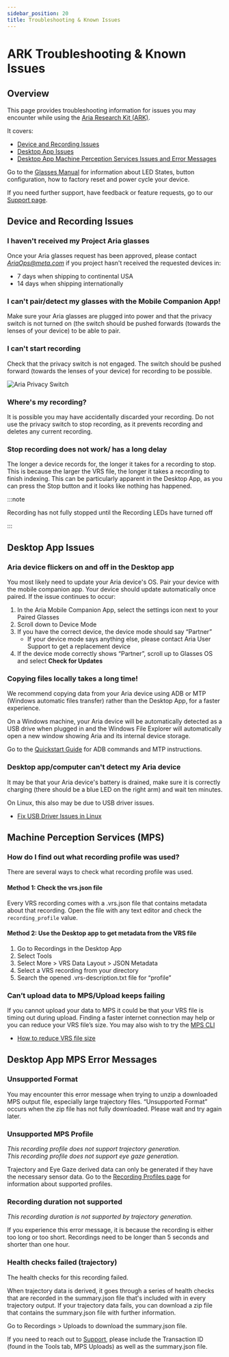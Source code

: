 ```yaml
---
sidebar_position: 20
title: Troubleshooting & Known Issues
---
```

# ARK Troubleshooting & Known Issues

## Overview
This page provides troubleshooting information for issues you may encounter while using the [Aria Research Kit (ARK)](https://www.projectaria.com/research-kit/).

It covers:
  - [Device and Recording Issues](#device-and-recording-issues)
  - [Desktop App Issues](#desktop-app-issues)
  - [Desktop App Machine Perception Services Issues and Error Messages](#machine-perception-services-mps)

Go to the [Glasses Manual](/ARK/glasses_manual/glasses_user_manual.mdx) for information about LED States, button configuration, how to factory reset and power cycle your device.

If you need further support, have feedback or feature requests, go to our [Support page](/support.mdx).


## Device and Recording Issues

### I haven't received my Project Aria glasses

Once your Aria glasses request has been approved, please contact [_AriaOps@meta.com_](mailto:AriaOps@meta.com) if you project hasn't received the requested devices in:

* 7 days when shipping to continental USA
* 14 days when shipping internationally


### I can't pair/detect my glasses with the Mobile Companion App!

Make sure your Aria glasses are plugged into power and that the privacy switch is not turned on (the switch should be pushed forwards (towards the lenses of your device) to be able to pair.


### I can't start recording

Check that the privacy switch is not engaged. The switch should be pushed forward (towards the lenses of your device) for recording to be possible.

![Aria Privacy Switch](/img/ARK/glasses_manual/aria_privacy_switch.png)

### Where's my recording?

It is possible you may have accidentally discarded your recording.  Do not use the privacy switch to stop recording, as it prevents recording and deletes any current recording.

### Stop recording does not work/ has a long delay
The longer a device records for, the longer it takes for a recording to stop. This is because the larger the VRS file, the longer it takes a recording to finish indexing. This can be particularly apparent in the Desktop App, as you can press the Stop button and it looks like nothing has happened.

:::note

Recording has not fully stopped until the Recording LEDs have turned off

:::

## Desktop App Issues

### Aria device flickers on and off in the Desktop app

You most likely need to update your Aria device's OS. Pair your device with the mobile companion app. Your device should update automatically once paired. If the issue continues to occur:


1. In the Aria Mobile Companion App, select the settings icon next to your Paired Glasses
2. Scroll down to Device Mode
3. If you have the correct device, the device mode should say “Partner”
    * If your device mode says anything else, please contact Aria User Support to get a replacement device
4. If the device mode correctly shows “Partner”, scroll up to Glasses OS and select **Check for Updates**


### Copying files locally takes a long time!

We recommend copying data from your Aria device using ADB or MTP (Windows automatic files transfer) rather than the Desktop App, for a faster experience.

On a Windows machine, your Aria device will be automatically detected as a USB drive when plugged in and the Windows File Explorer will automatically open a new window showing Aria and its internal device storage.

Go to the [Quickstart Guide](/ARK/ARK_quickstart.mdx) for ADB commands and MTP instructions.


### Desktop app/computer can't detect my Aria device

It may be that your Aria device's battery is drained, make sure it is correctly charging (there should be a blue LED on the right arm) and wait ten minutes.

On Linux, this also may be due to USB driver issues.

* [Fix USB Driver Issues in Linux](linux_usb_driver.mdx)


## Machine Perception Services (MPS)

### How do I find out what recording profile was used?

There are several ways to check what recording profile was used.

#### Method 1: Check the vrs.json file

Every VRS recording comes with a .vrs.json file that contains metadata about that recording. Open the file with any text editor and check the `recording_profile`  value.

#### Method 2: Use the Desktop app to get metadata from the VRS file

1. Go to Recordings in the Desktop App
2. Select Tools
3. Select More > VRS Data Layout > JSON Metadata
4. Select a VRS recording from your directory
5. Search the opened .vrs-description.txt file for “profile”

### Can’t upload data to MPS/Upload keeps failing
If you cannot upload your data to MPS it could be that your VRS file is timing out during upload. Finding a faster internet connection may help or you can reduce your VRS file’s size. You may also wish to try the [MPS CLI](/ARK/mps/request_mps/mps_cli.mdx)
* [How to reduce VRS file size](reduce_vrs_file_size.mdx)


## Desktop App MPS Error Messages
### Unsupported Format
You may encounter this error message when trying to unzip a downloaded MPS output file, especially large trajectory files. “Unsupported Format” occurs when the zip file has not fully downloaded. Please wait and try again later.

### Unsupported MPS Profile
_This recording profile does not support trajectory generation._ <br/>
_This recording profile does not support eye gaze generation._

Trajectory and Eye Gaze derived data can only be generated if they have the necessary sensor data. Go to the [Recording Profiles page](/ARK/glasses_manual/profile_guide.mdx) for information about supported profiles.

### Recording duration not supported

_This recording duration is not supported by trajectory generation._

If you experience this error message, it is because the recording is either too long or too short. Recordings need to be longer than 5 seconds and shorter than one hour.

### Health checks failed (trajectory)

The health checks for this recording failed.

When trajectory data is derived, it goes through a series of health checks that are recorded in the summary.json file that's included with in every trajectory output. If your trajectory data fails, you can download a zip file that contains the summary.json file with further information.

Go to Recordings > Uploads to download the summary.json file.

If you need to reach out to [Support](/support.mdx), please include the Transaction ID (found in the Tools tab, MPS Uploads) as well as the summary.json file.
